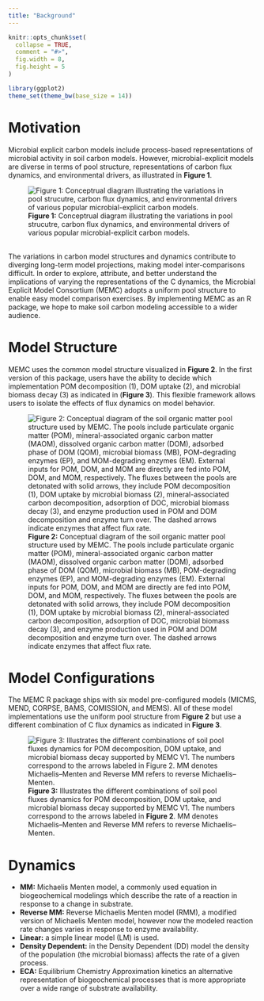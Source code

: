 ```yaml
---
title: "Background"
---
```


```r
knitr::opts_chunk$set(
  collapse = TRUE,
  comment = "#>", 
  fig.width = 8, 
  fig.height = 5
)

library(ggplot2)
theme_set(theme_bw(base_size = 14))
```

# Motivation

Microbial explicit carbon models include process-based representations of microbial activity in soil carbon models. However, microbial-explicit models are diverse in terms of pool structure, representations of carbon flux dynamics, and environmental drivers, as illustrated in **Figure 1**.

![**Figure 1:** Conceptrual diagram illustrating the variations in pool strucutre, carbon flux dynamics, and environmental drivers of various popular  microbial-explicit carbon models.](som_diversity.png)

\
The variations in carbon model structures and dynamics contribute to diverging long-term model projections, making model inter-comparisons difficult. In order to explore, attribute, and better understand the implications of varying the representations of the C dynamics, the Microbial Explicit Model Consortium (MEMC) adopts a uniform pool structure to enable easy model comparison exercises. By implementing MEMC as an R package, we hope to make soil carbon modeling accessible to a wider audience. 
\

# Model Structure

MEMC uses the common model structure visualized in **Figure 2**. In the first version of this package, users have the ability to decide which implementation POM decomposition (1), DOM uptake (2), and microbial biomass decay (3) as indicated in (**Figure 3**). This flexible framework allows users to isolate the effects of flux dynamics on model behavior. 

![**Figure 2:** Conceptual diagram of the soil organic matter pool structure used by MEMC. The pools include particulate organic matter (POM), mineral-associated organic carbon matter (MAOM),  dissolved organic carbon matter (DOM), adsorbed phase of DOM (QOM), microbial biomass (MB), POM-degrading enzymes (EP), and MOM-degrading enzymes (EM). External inputs for POM, DOM, and MOM are directly are fed into POM, DOM, and MOM, respectively. The fluxes between the pools are detonated with solid arrows, they include POM decomposition (1), DOM uptake by microbial biomass (2), mineral-associated carbon decomposition, adsorption of DOC, microbial biomass decay (3), and enzyme production used in POM and DOM decomposition and enzyme turn over. The dashed arrows indicate enzymes that affect flux rate.](pool_structure.png)


# Model Configurations


The MEMC R package ships with six model pre-configured models (MICMS, MEND, CORPSE, BAMS, COMISSION, and MEMS). All of these model implementations use the uniform pool structure from **Figure 2**  but use a different combination of C flux dynamics as indicated in **Figure 3**. 


![**Figure 3:** Illustrates the different combinations of soil pool fluxes dynamics for POM decomposition, DOM uptake, and microbial biomass decay supported by MEMC V1. The numbers correspond to the arrows labeled in **Figure 2**. MM denotes Michaelis–Menten and Reverse MM refers to reverse Michaelis–Menten.](configs.png)



# Dynamics 

* **MM:** Michaelis Menten model, a commonly used equation in biogeochemical modelings which describe the rate of a reaction in response to a change in substrate. 
* **Reverse MM:** Reverse Michaelis Menten model (RMM), a modified version of Michaelis Menten model, however now the modeled reaction rate changes varies in response to enzyme availability.
* **Linear:** a simple linear model (LM) is used. 
* **Density Dependent:** in the Density Dependent (DD) model the density of the population (the microbial biomass) affects the rate of a given process.  
* **ECA:** Equilibrium Chemistry Approximation kinetics an alternative representation of biogeochemical processes that is more appropriate over a wide range of substrate availability. 









